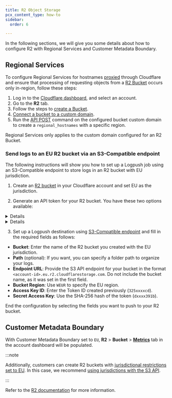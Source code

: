 ```yaml
---
title: R2 Object Storage
pcx_content_type: how-to
sidebar:
  order: 6

---
```



In the following sections, we will give you some details about how to configure R2 with Regional Services and Customer Metadata Boundary.

## Regional Services

To configure Regional Services for hostnames [proxied](/dns/manage-dns-records/reference/proxied-dns-records/) through Cloudflare and ensure that processing of requesting objects from a [R2 Bucket](/r2/buckets/) occurs only in-region, follow these steps:

1. Log in to the [Cloudflare dashboard](https://dash.cloudflare.com/), and select an account.
2. Go to the **R2** tab.
3. Follow the steps to [create a Bucket](/r2/buckets/create-buckets/).
4. [Connect a bucket to a custom domain](/r2/buckets/public-buckets/#connect-a-bucket-to-a-custom-domain).
5. Run the [API POST](/data-localization/regional-services/get-started/#configure-regional-services-via-api) command on the configured bucket custom domain to create a `regional_hostnames` with a specific region.

Regional Services only applies to the custom domain configured for an R2 Bucket.

### Send logs to an EU R2 bucket via an S3-Compatible endpoint

The following instructions will show you how to set up a Logpush job using an S3-Compatible endpoint to store logs in an R2 bucket with EU jurisdiction.

1. Create an [R2 bucket](/r2/get-started/) in your Cloudflare account and set EU as the jurisdiction.

2. Generate an API token for your R2 bucket. You have these two options available:

<Details header="Generate a token for a specific bucket (recommended)">

Go to the R2 section of your Cloudflare dashboard and select **Manage R2 API Tokens** to generate a token directly tied to your specific bucket. You can follow the instructions in the [Authentication](/r2/api/s3/tokens/) section. 

</Details>

<Details header="Generate a token for all buckets">

You can generate a API token in **Manage Account** > **Account API Tokens** or you can create a user-specific token:

1. Go to **My Profile** > **API Tokens** 
2. Select **Create Token** > **Create Custom Token**
3. Choose **Account** > **Workers R2 Storage** > **Edit** to set permissions.
4. To test your token, copy the `curl` command and paste it into a terminal.

```bash
curl "https://api.cloudflare.com/client/v4/user/tokens/verify" \
--header "Authorization: Bearer <API_TOKEN>"
```

The result:

```json
{
  "result": {
    "id": "325xxxxcd",
    "status": "active"
  },
  "success": true,
  "errors": [],
  "messages": [
    {
      "code": 10000,
      "message": "This API Token is valid and active",
      "type": null
    }
  ]
}
```

5. Generate a SHA-256 hash of the token:
      
```bash
echo -n "<token>" | shasum -a 256
```

This command will output a hash similar to `dxxxx391b`. 

</Details>

3. Set up a Logpush destination using [S3-Compatible endpoint](/logs/get-started/enable-destinations/s3-compatible-endpoints/) and fill in the required fields as follows:

- **Bucket**: Enter the name of the R2 bucket you created with the EU jurisdiction.
- **Path** (optional): If you want, you can specify a folder path to organize your logs.
- **Endpoint URL**: Provide the S3 API endpoint for your bucket in the format `<account-id>.eu.r2.cloudflarestorage.com`. Do not include the bucket name, as it was set in the first field.
- **Bucket Region**: Use `WEUR` to specify the EU region.
- **Access Key ID**: Enter the Token ID created previously (`325xxxxcd`).
- **Secret Access Key**: Use the SHA-256 hash of the token (`dxxxx391b`).

End the configuration by selecting the fields you want to push to your R2 bucket.

## Customer Metadata Boundary

With Customer Metadata Boundary set to `EU`, **R2** > **Bucket** > [**Metrics**](/r2/platform/metrics-analytics/) tab in the account dashboard will be populated.

:::note


Additionally, customers can create R2 buckets with [jurisdictional restrictions set to EU](/r2/reference/data-location/#jurisdictional-restrictions). In this case, we recommend [using jurisdictions with the S3 API](/r2/reference/data-location/#using-jurisdictions-with-the-s3-api).


:::

Refer to the [R2 documentation](/r2/) for more information.
